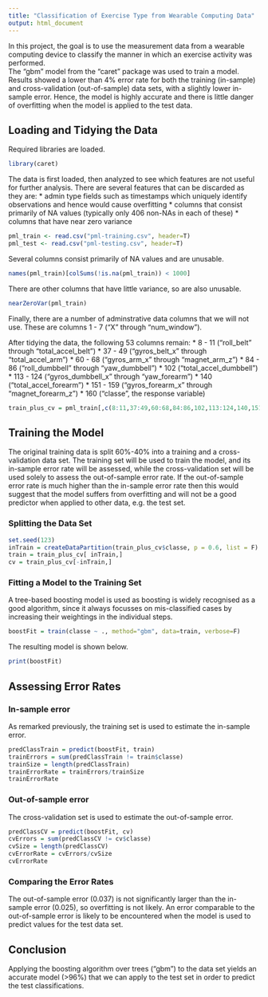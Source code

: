 ```yaml
---
title: "Classification of Exercise Type from Wearable Computing Data"
output: html_document
---
```

In this project, the goal is to use the measurement data from a wearable 
computing device to classify the manner in which an exercise activity was 
performed.   
The "gbm" model from the "caret" package was used to train a model. 
Results showed a lower than 4% error rate for both the training (in-sample) and
cross-validation (out-of-sample) data sets, with a slightly lower in-sample
error. Hence, the model is highly accurate and there is little danger of 
overfitting when the model is applied to the test data.

## Loading and Tidying the Data

Required libraries are loaded.

```r
library(caret)
```

The data is first loaded, then analyzed to see which features are not useful
for further analysis. There are several features that can be discarded as they 
are:
* admin type fields such as timestamps which uniquely identify observations and 
hence would cause overfitting
* columns that consist primarily of NA values (typically only 406 non-NAs in 
each of these)
* columns that have near zero variance

```r
pml_train <- read.csv("pml-training.csv", header=T)
pml_test <- read.csv("pml-testing.csv", header=T)
```

Several columns consist primarily of NA values and are unusable.

```r
names(pml_train)[colSums(!is.na(pml_train)) < 1000]
```

There are other columns that have little variance, so are also unusable.

```r
nearZeroVar(pml_train)
```

Finally, there are a number of adminstrative data columns that we will not use. 
These are columns 1 - 7 ("X" through "num_window").

After tidying the data, the following 53 columns remain:
* 8 - 11 ("roll_belt" through "total_accel_belt")
* 37 - 49 ("gyros_belt_x" through "total_accel_arm")
* 60 - 68 ("gyros_arm_x" through "magnet_arm_z")
* 84 - 86 ("roll_dumbbell" through "yaw_dumbbell")
* 102 ("total_accel_dumbbell")
* 113 - 124 ("gyros_dumbbell_x" through "yaw_forearm")
* 140 ("total_accel_forearm")
* 151 - 159 ("gyros_forearm_x" through "magnet_forearm_z")
* 160 ("classe", the response variable)

```r
train_plus_cv = pml_train[,c(8:11,37:49,60:68,84:86,102,113:124,140,151:160)]
```

## Training the Model

The original training data is split 60%-40% into a training and a cross-
validation data set. The training set will be used to train the model, and its 
in-sample error rate will be assessed, while the cross-validation set will be 
used solely to assess the out-of-sample error rate. If the out-of-sample error 
rate is much higher than the in-sample error rate then this would suggest that 
the model suffers from overfitting and will not be a good predictor when 
applied to other data, e.g. the test set.

### Splitting the Data Set

```r
set.seed(123)
inTrain = createDataPartition(train_plus_cv$classe, p = 0.6, list = F)
train = train_plus_cv[ inTrain,]
cv = train_plus_cv[-inTrain,]
```

### Fitting a Model to the Training Set

A tree-based boosting model is used as boosting is widely recognised as a good 
algorithm, since it always focusses on mis-classified cases by increasing their 
weightings in the individual steps. 

```r
boostFit = train(classe ~ ., method="gbm", data=train, verbose=F)
```

The resulting model is shown below.

```r
print(boostFit)
```

## Assessing Error Rates

### In-sample error

As remarked previously, the training set is used to estimate the in-sample error.

```r
predClassTrain = predict(boostFit, train)
trainErrors = sum(predClassTrain != train$classe)
trainSize = length(predClassTrain)
trainErrorRate = trainErrors/trainSize
trainErrorRate
```

### Out-of-sample error

The cross-validation set is used to estimate the out-of-sample error.

```r
predClassCV = predict(boostFit, cv)
cvErrors = sum(predClassCV != cv$classe)
cvSize = length(predClassCV)
cvErrorRate = cvErrors/cvSize
cvErrorRate
```

### Comparing the Error Rates

The out-of-sample error (0.037) is not significantly larger than the in-sample 
error (0.025), so overfitting is not likely. An error comparable to the 
out-of-sample error is likely to be encountered when the model is used to 
predict values for the test data set.

## Conclusion

Applying the boosting algorithm over trees ("gbm") to the data set yields an 
accurate model (>96%) that we can apply to the test set in order to predict the 
test classifications.







